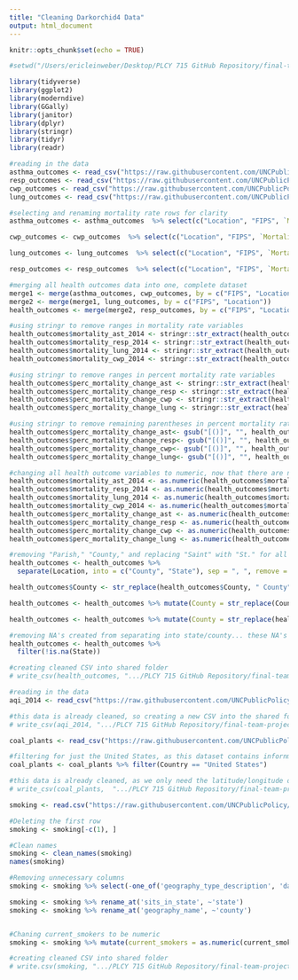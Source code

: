 ---
title: "Cleaning Darkorchid4 Data"
output: html_document
---

```{r setup, include=FALSE}
knitr::opts_chunk$set(echo = TRUE)
```

```{r Setting the Working Directory}
#setwd("/Users/ericleinweber/Desktop/PLCY 715 GitHub Repository/final-team-projects-darkorchid/DarkOrchid/")
```


```{r}
library(tidyverse)
library(ggplot2)
library(moderndive)
library(GGally)
library(janitor)
library(dplyr)
library(stringr)
library(tidyr)
library(readr)
```


```{r Cleaning Health Outcomes Data}
#reading in the data 
asthma_outcomes <- read_csv("https://raw.githubusercontent.com/UNCPublicPolicy/final-team-projects-darkorchid/main/DarkOrchid/DATA/Raw_Unprocessed/Health%20Outcomes/Asthma_Mortality_UNCLEAN.csv")
resp_outcomes <- read_csv("https://raw.githubusercontent.com/UNCPublicPolicy/final-team-projects-darkorchid/main/DarkOrchid/DATA/Raw_Unprocessed/Health%20Outcomes/ChronicRespiratoryDiseases_Mortality_UNCLEAN.csv")
cwp_outcomes <- read_csv("https://raw.githubusercontent.com/UNCPublicPolicy/final-team-projects-darkorchid/main/DarkOrchid/DATA/Raw_Unprocessed/Health%20Outcomes/CoalWorkersPneumoconiosis_Mortality_UNCLEAN.csv")
lung_outcomes <- read_csv("https://raw.githubusercontent.com/UNCPublicPolicy/final-team-projects-darkorchid/main/DarkOrchid/DATA/Raw_Unprocessed/Health%20Outcomes/LungDisease_Mortality_UNCLEAN.csv")

#selecting and renaming mortality rate rows for clarity 
asthma_outcomes <- asthma_outcomes  %>% select(c("Location", "FIPS", `Mortality Rate, 2014*`, `% Change in Mortality Rate, 1980-2014`)) %>% mutate("mortality_ast_2014" = `Mortality Rate, 2014*`, "perc_mortality_change_ast" = `% Change in Mortality Rate, 1980-2014`) %>% select(-c(`% Change in Mortality Rate, 1980-2014`, `Mortality Rate, 2014*`))

cwp_outcomes <- cwp_outcomes  %>% select(c("Location", "FIPS", `Mortality Rate, 2014*`, `% Change in Mortality Rate, 1980-2014`)) %>% mutate("mortality_cwp_2014" = `Mortality Rate, 2014*`, "perc_mortality_change_cwp" = `% Change in Mortality Rate, 1980-2014`) %>% select(-c(`% Change in Mortality Rate, 1980-2014`, `Mortality Rate, 2014*`))

lung_outcomes <- lung_outcomes  %>% select(c("Location", "FIPS", `Mortality Rate, 2014*`, `% Change in Mortality Rate, 1980-2014`)) %>% mutate("mortality_lung_2014" = `Mortality Rate, 2014*`, "perc_mortality_change_lung" = `% Change in Mortality Rate, 1980-2014`) %>% select(-c(`% Change in Mortality Rate, 1980-2014`, `Mortality Rate, 2014*`))

resp_outcomes <- resp_outcomes  %>% select(c("Location", "FIPS", `Mortality Rate, 2014*`, `% Change in Mortality Rate, 1980-2014`)) %>% mutate("mortality_resp_2014" = `Mortality Rate, 2014*`, "perc_mortality_change_resp" = `% Change in Mortality Rate, 1980-2014`) %>% select(-c(`% Change in Mortality Rate, 1980-2014`, `Mortality Rate, 2014*`))

#merging all health outcomes data into one, complete dataset
merge1 <- merge(asthma_outcomes, cwp_outcomes, by = c("FIPS", "Location"))
merge2 <- merge(merge1, lung_outcomes, by = c("FIPS", "Location"))
health_outcomes <- merge(merge2, resp_outcomes, by = c("FIPS", "Location"))

#using stringr to remove ranges in mortality rate variables
health_outcomes$mortality_ast_2014 <- stringr::str_extract(health_outcomes$mortality_ast, "^.{5}")
health_outcomes$mortality_resp_2014 <- stringr::str_extract(health_outcomes$mortality_resp, "^.{5}")
health_outcomes$mortality_lung_2014 <- stringr::str_extract(health_outcomes$mortality_lung, "^.{5}")
health_outcomes$mortality_cwp_2014 <- stringr::str_extract(health_outcomes$mortality_cwp, "^.{5}")

#using stringr to remove ranges in percent mortality rate variables
health_outcomes$perc_mortality_change_ast <- stringr::str_extract(health_outcomes$perc_mortality_change_ast, "^.{6}")
health_outcomes$perc_mortality_change_resp <- stringr::str_extract(health_outcomes$perc_mortality_change_resp, "^.{6}")
health_outcomes$perc_mortality_change_cwp <- stringr::str_extract(health_outcomes$perc_mortality_change_cwp, "^.{6}")
health_outcomes$perc_mortality_change_lung <- stringr::str_extract(health_outcomes$perc_mortality_change_lung, "^.{6}")

#using stringr to remove remaining parentheses in percent mortality rate variables
health_outcomes$perc_mortality_change_ast<- gsub("[()]", "", health_outcomes$perc_mortality_change_ast)
health_outcomes$perc_mortality_change_resp<- gsub("[()]", "", health_outcomes$perc_mortality_change_resp)
health_outcomes$perc_mortality_change_cwp<- gsub("[()]", "", health_outcomes$perc_mortality_change_cwp)
health_outcomes$perc_mortality_change_lung<- gsub("[()]", "", health_outcomes$perc_mortality_change_lung)

#changing all health outcome variables to numeric, now that there are no parentheses and range data
health_outcomes$mortality_ast_2014 <- as.numeric(health_outcomes$mortality_ast_2014)
health_outcomes$mortality_resp_2014 <- as.numeric(health_outcomes$mortality_resp_2014)
health_outcomes$mortality_lung_2014 <- as.numeric(health_outcomes$mortality_lung_2014)
health_outcomes$mortality_cwp_2014 <- as.numeric(health_outcomes$mortality_cwp_2014)
health_outcomes$perc_mortality_change_ast <- as.numeric(health_outcomes$perc_mortality_change_ast)
health_outcomes$perc_mortality_change_resp <- as.numeric(health_outcomes$perc_mortality_change_resp)
health_outcomes$perc_mortality_change_cwp <- as.numeric(health_outcomes$perc_mortality_change_cwp)
health_outcomes$perc_mortality_change_lung <- as.numeric(health_outcomes$perc_mortality_change_lung)

#removing "Parish," "County," and replacing "Saint" with "St." for all county names
health_outcomes <- health_outcomes %>%
  separate(Location, into = c("County", "State"), sep = ", ", remove = FALSE) %>% select(-c("Location"))

health_outcomes$County <- str_replace(health_outcomes$County, " County", "")

health_outcomes <- health_outcomes %>% mutate(County = str_replace(County, " Parish", ""))

health_outcomes <- health_outcomes %>% mutate(County = str_replace(health_outcomes$County, "Saint ", "St. "))

#removing NA's created from separating into state/county... these NA's represent cumulative state data for each state/the US, which is not needed for our analysis
health_outcomes <- health_outcomes %>%
  filter(!is.na(State))

#creating cleaned CSV into shared folder
# write_csv(health_outcomes, ".../PLCY 715 GitHub Repository/final-team-projects-darkorchid/DarkOrchid/DATA/Clean/health_outcomes_CLEAN.csv")
```

```{r Cleaning AQI Data}
#reading in the data 
aqi_2014 <- read_csv("https://raw.githubusercontent.com/UNCPublicPolicy/final-team-projects-darkorchid/main/DarkOrchid/DATA/Raw_Unprocessed/annual_aqi_by_county_2014.csv")

#this data is already cleaned, so creating a new CSV into the shared folder
# write_csv(aqi_2014, ".../PLCY 715 GitHub Repository/final-team-projects-darkorchid/DarkOrchid/DATA/Clean/aqi_2014_CLEAN.csv")

```

```{r Cleaning Coal Plant Data}
coal_plants <- read_csv("https://raw.githubusercontent.com/UNCPublicPolicy/final-team-projects-darkorchid/main/DarkOrchid/DATA/Raw_Unprocessed/CoalPlants.csv")

#filtering for just the United States, as this dataset contains infornmation on the entire world
coal_plants <- coal_plants %>% filter(Country == "United States")

#this data is already cleaned, as we only need the latitude/longitude of each coal plant for the purposes of this data
# write_csv(coal_plants,  ".../PLCY 715 GitHub Repository/final-team-projects-darkorchid/DarkOrchid/DATA/Clean/coal_plants_CLEAN")
```

```{r Cleaning Smoking Data}
smoking <- read.csv("https://raw.githubusercontent.com/UNCPublicPolicy/final-team-projects-darkorchid/main/DarkOrchid/DATA/Raw_Unprocessed/smoking.csv")

#Deleting the first row
smoking <- smoking[-c(1), ]

#Clean names 
smoking <- clean_names(smoking)
names(smoking)

#Removing unnecessary columns
smoking <- smoking %>% select(-one_of('geography_type_description', 'data_time_period', 'geographic_vintage', 'data_source', 'selected_location', 'formatted_geo_id'))

smoking <- smoking %>% rename_at('sits_in_state', ~'state') 
smoking <- smoking %>% rename_at('geography_name', ~'county')


#Chaning current_smokers to be numeric
smoking <- smoking %>% mutate(current_smokers = as.numeric(current_smokers))

#creating cleaned CSV into shared folder
# write.csv(smoking, ".../PLCY 715 GitHub Repository/final-team-projects-darkorchid/DarkOrchid/DATA/Clean/smoking_CLEAN.csv", row.names=FALSE)
```

